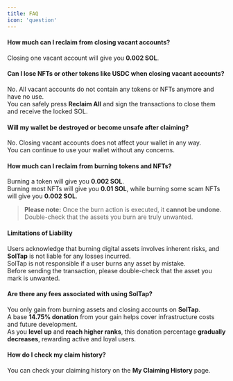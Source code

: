 ```yaml
---
title: FAQ
icon: 'question'
---
```


#### **How much can I reclaim from closing vacant accounts?**

Closing one vacant account will give you **0.002 SOL**.

#### **Can I lose NFTs or other tokens like USDC when closing vacant accounts?**

No. All vacant accounts do not contain any tokens or NFTs anymore and have no use.  
You can safely press **Reclaim All** and sign the transactions to close them and receive the locked SOL.

#### **Will my wallet be destroyed or become unsafe after claiming?**

No. Closing vacant accounts does not affect your wallet in any way.  
You can continue to use your wallet without any concerns.

#### **How much can I reclaim from burning tokens and NFTs?**

Burning a token will give you **0.002 SOL**.  
Burning most NFTs will give you **0.01 SOL**, while burning some scam NFTs will give you **0.002 SOL**.

> **Please note:** Once the burn action is executed, it **cannot be undone**.  
> Double-check that the assets you burn are truly unwanted.

#### **Limitations of Liability**

Users acknowledge that burning digital assets involves inherent risks, and **SolTap** is not liable for any losses incurred.  
SolTap is not responsible if a user burns any asset by mistake.  
Before sending the transaction, please double-check that the asset you mark is unwanted.

#### **Are there any fees associated with using SolTap?**

You only gain from burning assets and closing accounts on **SolTap**.  
A base **14.75% donation** from your gain helps cover infrastructure costs and future development.  
As you **level up** and **reach higher ranks**, this donation percentage **gradually decreases**, rewarding active and loyal users.

#### **How do I check my claim history?**

You can check your claiming history on the **My Claiming History** page.

